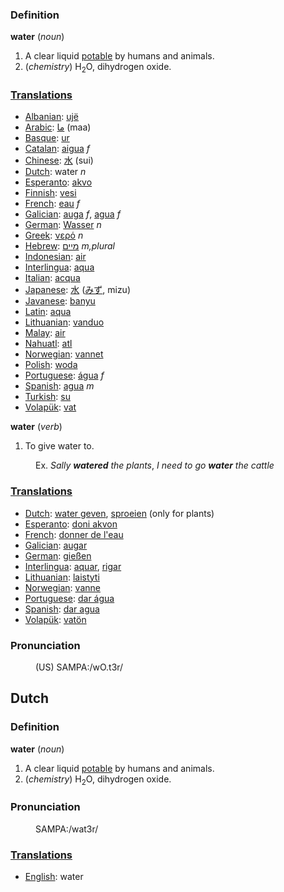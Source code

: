 ===Definition===

'''water''' (''noun'')
# A clear liquid [[potable]] by humans and animals.
# (''chemistry'') H<sub>2</sub>O, dihydrogen oxide.

===[[Translation]]s===
*[[Albanian]]: [[ujë]]
*[[Arabic]]: [[ما]] (maa)
*[[Basque]]: [[ur]]
*[[Catalan]]: [[aigua]] ''f''
*[[Chinese]]: [[水]] (sui)
*[[Dutch]]: water ''n''
*[[Esperanto]]: [[akvo]] 
*[[Finnish]]: [[vesi]]
*[[French]]: [[eau]] ''f''
*[[Galician]]: [[auga]] ''f'', [[agua]] ''f''
*[[German]]: [[Wasser]] ''n''
*[[Greek]]: [[νερό]] ''n''
*[[Hebrew]]: [[מיים]] ''m,plural'' 
*[[Indonesian]]: [[air]]
*[[Interlingua]]: [[aqua]]
*[[Italian]]: [[acqua]]
*[[Japanese]]: [[水]] ([[みず]], mizu)
*[[Javanese]]: [[banyu]]
*[[Latin]]: [[aqua]]
*[[Lithuanian]]: [[vanduo]] 
*[[Malay]]: [[air]]
*[[Nahuatl]]: [[atl]]
*[[Norwegian]]: [[vannet]]
*[[Polish]]: [[woda]]
*[[Portuguese]]: [[água]] ''f''
*[[Spanish]]: [[agua]] ''m''
*[[Turkish]]: [[su]]
*[[Volapük]]: [[vat]]

'''water''' (''verb'')
# To give water to.
:Ex. ''Sally '''watered''' the plants'', ''I need to go '''water''' the cattle''

===[[Translation]]s===
*[[Dutch]]: [[water geven]], [[sproeien]] (only for plants)
*[[Esperanto]]: [[doni akvon]]
*[[French]]: [[donner de l'eau]]
*[[Galician]]: [[augar]]
*[[German]]: [[gießen]]
*[[Interlingua]]: [[aquar]], [[rigar]]
*[[Lithuanian]]: [[laistyti]]
*[[Norwegian]]: [[vanne]]
*[[Portuguese]]: [[dar água]]
*[[Spanish]]: [[dar agua]]
*[[Volapük]]: [[vatön]]

===Pronunciation===
:(US) SAMPA:/wO.t3r/

==Dutch==

===Definition===

'''water''' (''noun'')
# A clear liquid [[potable]] by humans and animals.
# (''chemistry'') H<sub>2</sub>O, dihydrogen oxide.

===Pronunciation===
: SAMPA:/wat3r/

===[[Translation]]s===
*[[English]]: water
